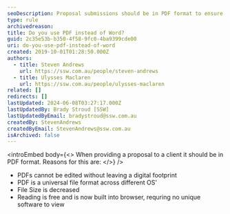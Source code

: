 ```yaml
---
seoDescription: Proposal submissions should be in PDF format to ensure security and universality across different operating systems.
type: rule
archivedreason:
title: Do you use PDF instead of Word?
guid: 2c35e53b-b350-4f58-9fc0-4ba9399cde00
uri: do-you-use-pdf-instead-of-word
created: 2019-10-01T01:28:50.000Z
authors:
  - title: Steven Andrews
    url: https://ssw.com.au/people/steven-andrews
  - title: Ulysses Maclaren
    url: https://ssw.com.au/people/ulysses-maclaren
related: []
redirects: []
lastUpdated: 2024-06-08T03:27:17.000Z
lastUpdatedBy: Brady Stroud [SSW]
lastUpdatedByEmail: bradystroud@ssw.com.au
createdBy: StevenAndrews
createdByEmail: StevenAndrews@ssw.com.au
isArchived: false
---
```


<introEmbed
  body={<>
When providing a proposal to a client it should be in PDF format. Reasons for this are:
  </>}
/>
- PDFs cannot be edited without leaving a digital footprint
- PDF is a universal file format across different OS'
- File Size is decreased
- Reading is free and is now built into browser, requring no unique software to view
